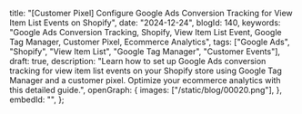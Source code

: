   title:
    "[Customer Pixel] Configure Google Ads Conversion Tracking for View Item List Events on Shopify",
  date: "2024-12-24",
  blogId: 140,
  keywords:
    "Google Ads Conversion Tracking, Shopify, View Item List Event, Google Tag Manager, Customer Pixel, Ecommerce Analytics",
  tags: ["Google Ads", "Shopify", "View Item List", "Google Tag Manager", "Customer Events"],
  draft: true,
  description:
    "Learn how to set up Google Ads conversion tracking for view item list events on your Shopify store using Google Tag Manager and a customer pixel. Optimize your ecommerce analytics with this detailed guide.",
  openGraph: {
    images: ["/static/blog/00020.png"],
  },
  embedId: "",
};

<DataLayerCodeBlock fileName="view_item_list.js" />
